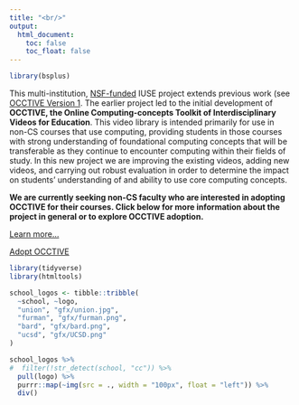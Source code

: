 ```yaml
---
title: "<br/>"
output:
  html_document:
    toc: false
    toc_float: false
---
```


```r
library(bsplus)
```

<div class="jumbotron">


This multi-institution, [NSF-funded](https://www.nsf.gov/awardsearch/showAward?AWD_ID=2337251&HistoricalAwards=false) IUSE project extends previous work (see [OCCTIVE Version 1](Occtive1.html).  The earlier project led to the initial development of **OCCTIVE, the Online Computing-concepts Toolkit of Interdisciplinary Videos for Education**.  This video library is intended primarily for use in non-CS courses that use computing, providing students in those courses with strong understanding of foundational computing concepts that will be transferable as they continue to encounter computing  within  their fields of study.  In this new project we are improving the existing videos, adding new videos, and carrying out robust evaluation in order to determine the impact on students' understanding of and ability to use core computing concepts.

**We are currently seeking non-CS faculty who are interested in adopting OCCTIVE for their courses.  Click below for more information about the project in general or to explore OCCTIVE adoption.**



<a class="btn btn-primary btn-lg" href="projects.html" role="button">Learn more...</a>

<a class="btn btn-primary btn-lg" href="recruitmentInfo.html" role="button">Adopt OCCTIVE</a>

</div>

```r
library(tidyverse)
library(htmltools)

school_logos <- tibble::tribble(
  ~school, ~logo,
  "union", "gfx/union.jpg",
  "furman", "gfx/furman.png",
  "bard", "gfx/bard.png",
  "ucsd", "gfx/UCSD.png"
)

school_logos %>%
#  filter(!str_detect(school, "cc")) %>%
  pull(logo) %>%
  purrr::map(~img(src = ., width = "100px", float = "left")) %>%
  div()
```

